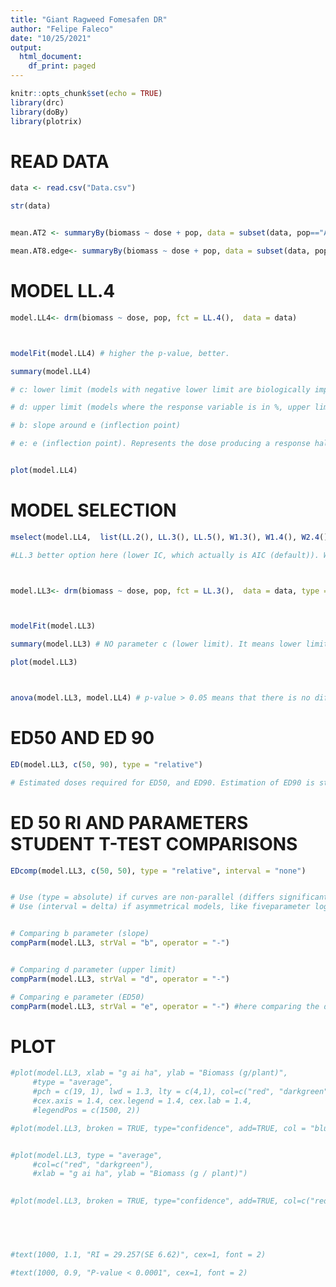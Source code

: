 ```yaml
---
title: "Giant Ragweed Fomesafen DR"
author: "Felipe Faleco"
date: "10/25/2021"
output:
  html_document:
    df_print: paged
---
```


```r

knitr::opts_chunk$set(echo = TRUE)
library(drc)
library(doBy)
library(plotrix)

```


# READ DATA

```r

data <- read.csv("Data.csv")

str(data)


mean.AT2 <- summaryBy(biomass ~ dose + pop, data = subset(data, pop=="AT2"))

mean.AT8.edge<- summaryBy(biomass ~ dose + pop, data = subset(data, pop=="AT8-EDGE"))

```


# MODEL LL.4

```r

model.LL4<- drm(biomass ~ dose, pop, fct = LL.4(),  data = data)



modelFit(model.LL4) # higher the p-value, better.

summary(model.LL4) 

# c: lower limit (models with negative lower limit are biologically impossible. E.g., negative biomass, negative % biomass reduction, or negative % control)

# d: upper limit (models where the response variable is in %, upper limit bigger than 100% are biologically impossible. E.g., % biomass reduction, % control)

# b: slope around e (inflection point)

# e: e (inflection point). Represents the dose producing a response halfway between the u and l parameters (ED50)


plot(model.LL4)

```



# MODEL SELECTION

```r

mselect(model.LL4,  list(LL.2(), LL.3(), LL.5(), W1.3(), W1.4(), W2.4(), baro5()), linreg = T) 

#LL.3 better option here (lower IC, which actually is AIC (default)). W1.3 could also be used, but since it is a asymmetrical model, I would give preference to LL.3 In symmetrical models, the parameter e and relative ED50 are identical, that is, they both indicate the dose that reduces the response midway between the upper and lower limits. In asymmetrical models, however, the parameter e does not have the same meaning as in symmetrical models, even though it is still the location of the inflection point. For assymetrical models, ED50 should be estimated as "absolute" and not relative.



model.LL3<- drm(biomass ~ dose, pop, fct = LL.3(),  data = data, type = "continuous")



modelFit(model.LL3)

summary(model.LL3) # NO parameter c (lower limit). It means lower limit was set to zero.

plot(model.LL3)



anova(model.LL3, model.LL4) # p-value > 0.05 means that there is no difference between models. Therefore, we can use model LL.3

```



# ED50 AND ED 90

```r

ED(model.LL3, c(50, 90), type = "relative") 

# Estimated doses required for ED50, and ED90. Estimation of ED90 is statistically less accurate and often subject to high variance. Therefore, is better to use ED50.

```


# ED 50 RI AND PARAMETERS STUDENT T-TEST COMPARISONS

```r

EDcomp(model.LL3, c(50, 50), type = "relative", interval = "none")


# Use (type = absolute) if curves are non-parallel (differs significantly in upper or lower limits; or both)
# Use (interval = delta) if asymmetrical models, like fiveparameter log-logistic, Gompertz, and Weibull. NOT SURE ABOUT THIS ONE


# Comparing b parameter (slope)
compParm(model.LL3, strVal = "b", operator = "-")


# Comparing d parameter (upper limit)
compParm(model.LL3, strVal = "d", operator = "-")

# Comparing e parameter (ED50)
compParm(model.LL3, strVal = "e", operator = "-") #here comparing the difference, and not the ratio like in the EDcomp


```




# PLOT

```r

#plot(model.LL3, xlab = "g ai ha", ylab = "Biomass (g/plant)",
     #type = "average", 
     #pch = c(19, 1), lwd = 1.3, lty = c(4,1), col=c("red", "darkgreen"),
     #cex.axis = 1.4, cex.legend = 1.4, cex.lab = 1.4, 
     #legendPos = c(1500, 2))

#plot(model.LL3, broken = TRUE, type="confidence", add=TRUE, col = "blue")


#plot(model.LL3, type = "average",
     #col=c("red", "darkgreen"),
     #xlab = "g ai ha", ylab = "Biomass (g / plant)")
    

#plot(model.LL3, broken = TRUE, type="confidence", add=TRUE, col=c("red", "darkgreen"))
     




#text(1000, 1.1, "RI = 29.257(SE 6.62)", cex=1, font = 2)

#text(1000, 0.9, "P-value < 0.0001", cex=1, font = 2)


```







